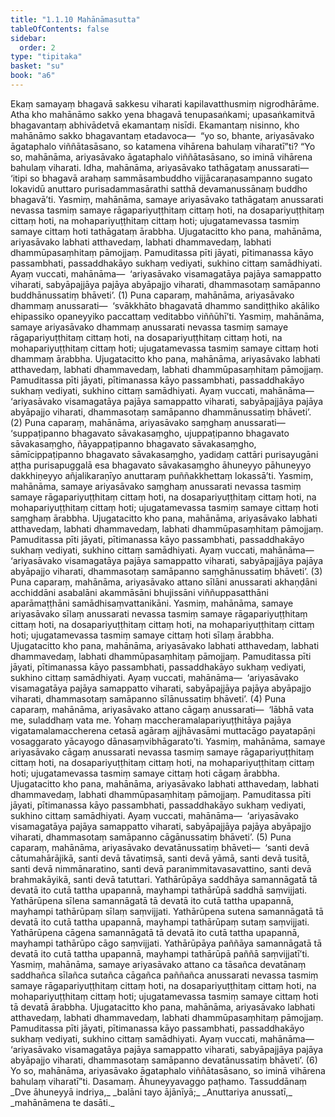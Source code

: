 ```yaml
---
title: "1.1.10 Mahānāmasutta"
tableOfContents: false
sidebar:
  order: 2
type: "tipitaka"
basket: "su"
book: "a6"
---
```



<DynamicBreadcrumb />

<Division number="10" book="a6">

<Paragraph number="32" book="a6">
Ekaṃ samayaṃ bhagavā sakkesu viharati kapilavatthusmiṃ nigrodhārāme. Atha kho mahānāmo sakko yena bhagavā tenupasaṅkami; upasaṅkamitvā bhagavantaṃ abhivādetvā ekamantaṃ nisīdi. Ekamantaṃ nisinno, kho mahānāmo sakko bhagavantaṃ etadavoca—  “yo so, bhante, ariyasāvako āgataphalo viññātasāsano, so katamena vihārena bahulaṃ viharatī”ti?
</Paragraph>

<Paragraph number="33" book="a6">
“Yo so, mahānāma, ariyasāvako āgataphalo viññātasāsano, so iminā vihārena bahulaṃ viharati. Idha, mahānāma, ariyasāvako tathāgataṃ anussarati—  ‘itipi so bhagavā arahaṃ sammāsambuddho vijjācaraṇasampanno sugato lokavidū anuttaro purisadammasārathi satthā devamanussānaṃ buddho bhagavā’ti. Yasmiṃ, mahānāma, samaye ariyasāvako tathāgataṃ anussarati nevassa tasmiṃ samaye rāgapariyuṭṭhitaṃ cittaṃ hoti, na dosapariyuṭṭhitaṃ cittaṃ hoti, na mohapariyuṭṭhitaṃ cittaṃ hoti; ujugatamevassa tasmiṃ samaye cittaṃ hoti tathāgataṃ ārabbha. Ujugatacitto kho pana, mahānāma, ariyasāvako labhati atthavedaṃ, labhati dhammavedaṃ, labhati dhammūpasaṃhitaṃ pāmojjaṃ. Pamuditassa pīti jāyati, pītimanassa kāyo passambhati, passaddhakāyo sukhaṃ vediyati, sukhino cittaṃ samādhiyati. Ayaṃ vuccati, mahānāma—  ‘ariyasāvako visamagatāya pajāya samappatto viharati, sabyāpajjāya pajāya abyāpajjo viharati, dhammasotaṃ samāpanno buddhānussatiṃ bhāveti’. (1)
</Paragraph>

<Paragraph number="34" book="a6">
Puna caparaṃ, mahānāma, ariyasāvako dhammaṃ anussarati—  ‘svākkhāto bhagavatā dhammo sandiṭṭhiko akāliko ehipassiko opaneyyiko paccattaṃ veditabbo viññūhī’ti. Yasmiṃ, mahānāma, samaye ariyasāvako dhammaṃ anussarati nevassa tasmiṃ samaye rāgapariyuṭṭhitaṃ cittaṃ hoti, na dosapariyuṭṭhitaṃ cittaṃ hoti, na mohapariyuṭṭhitaṃ cittaṃ hoti; ujugatamevassa tasmiṃ samaye cittaṃ hoti dhammaṃ ārabbha. Ujugatacitto kho pana, mahānāma, ariyasāvako labhati atthavedaṃ, labhati dhammavedaṃ, labhati dhammūpasaṃhitaṃ pāmojjaṃ. Pamuditassa pīti jāyati, pītimanassa kāyo passambhati, passaddhakāyo sukhaṃ vediyati, sukhino cittaṃ samādhiyati. Ayaṃ vuccati, mahānāma—  ‘ariyasāvako visamagatāya pajāya samappatto viharati, sabyāpajjāya pajāya abyāpajjo viharati, dhammasotaṃ samāpanno dhammānussatiṃ bhāveti’. (2)
</Paragraph>

<Paragraph number="35" book="a6">
Puna caparaṃ, mahānāma, ariyasāvako saṃghaṃ anussarati—  ‘suppaṭipanno bhagavato sāvakasaṃgho, ujuppaṭipanno bhagavato sāvakasaṃgho, ñāyappaṭipanno bhagavato sāvakasaṃgho, sāmīcippaṭipanno bhagavato sāvakasaṃgho, yadidaṃ cattāri purisayugāni aṭṭha purisapuggalā esa bhagavato sāvakasaṃgho āhuneyyo pāhuneyyo dakkhiṇeyyo añjalikaraṇīyo anuttaraṃ puññakkhettaṃ lokassā’ti. Yasmiṃ, mahānāma, samaye ariyasāvako saṃghaṃ anussarati nevassa tasmiṃ samaye rāgapariyuṭṭhitaṃ cittaṃ hoti, na dosapariyuṭṭhitaṃ cittaṃ hoti, na mohapariyuṭṭhitaṃ cittaṃ hoti; ujugatamevassa tasmiṃ samaye cittaṃ hoti saṃghaṃ ārabbha. Ujugatacitto kho pana, mahānāma, ariyasāvako labhati atthavedaṃ, labhati dhammavedaṃ, labhati dhammūpasaṃhitaṃ pāmojjaṃ. Pamuditassa pīti jāyati, pītimanassa kāyo passambhati, passaddhakāyo sukhaṃ vediyati, sukhino cittaṃ samādhiyati. Ayaṃ vuccati, mahānāma—  ‘ariyasāvako visamagatāya pajāya samappatto viharati, sabyāpajjāya pajāya abyāpajjo viharati, dhammasotaṃ samāpanno saṃghānussatiṃ bhāveti’. (3)
</Paragraph>

<Paragraph number="36" book="a6">
Puna caparaṃ, mahānāma, ariyasāvako attano sīlāni anussarati akhaṇḍāni acchiddāni asabalāni akammāsāni bhujissāni viññuppasatthāni aparāmaṭṭhāni samādhisaṃvattanikāni. Yasmiṃ, mahānāma, samaye ariyasāvako sīlaṃ anussarati nevassa tasmiṃ samaye rāgapariyuṭṭhitaṃ cittaṃ hoti, na dosapariyuṭṭhitaṃ cittaṃ hoti, na mohapariyuṭṭhitaṃ cittaṃ hoti; ujugatamevassa tasmiṃ samaye cittaṃ hoti sīlaṃ ārabbha. Ujugatacitto kho pana, mahānāma, ariyasāvako labhati atthavedaṃ, labhati dhammavedaṃ, labhati dhammūpasaṃhitaṃ pāmojjaṃ. Pamuditassa pīti jāyati, pītimanassa kāyo passambhati, passaddhakāyo sukhaṃ vediyati, sukhino cittaṃ samādhiyati. Ayaṃ vuccati, mahānāma—  ‘ariyasāvako visamagatāya pajāya samappatto viharati, sabyāpajjāya pajāya abyāpajjo viharati, dhammasotaṃ samāpanno sīlānussatiṃ bhāveti’. (4)
</Paragraph>

<Paragraph number="37" book="a6">
Puna caparaṃ, mahānāma, ariyasāvako attano cāgaṃ anussarati—  ‘lābhā vata me, suladdhaṃ vata me. Yohaṃ maccheramalapariyuṭṭhitāya pajāya vigatamalamaccherena cetasā agāraṃ ajjhāvasāmi muttacāgo payatapāṇi vosaggarato yācayogo dānasaṃvibhāgarato’ti. Yasmiṃ, mahānāma, samaye ariyasāvako cāgaṃ anussarati nevassa tasmiṃ samaye rāgapariyuṭṭhitaṃ cittaṃ hoti, na dosapariyuṭṭhitaṃ cittaṃ hoti, na mohapariyuṭṭhitaṃ cittaṃ hoti; ujugatamevassa tasmiṃ samaye cittaṃ hoti cāgaṃ ārabbha. Ujugatacitto kho pana, mahānāma, ariyasāvako labhati atthavedaṃ, labhati dhammavedaṃ, labhati dhammūpasaṃhitaṃ pāmojjaṃ. Pamuditassa pīti jāyati, pītimanassa kāyo passambhati, passaddhakāyo sukhaṃ vediyati, sukhino cittaṃ samādhiyati. Ayaṃ vuccati, mahānāma—  ‘ariyasāvako visamagatāya pajāya samappatto viharati, sabyāpajjāya pajāya abyāpajjo viharati, dhammasotaṃ samāpanno cāgānussatiṃ bhāveti’. (5)
</Paragraph>

<Paragraph number="38" book="a6">
Puna caparaṃ, mahānāma, ariyasāvako devatānussatiṃ bhāveti—  ‘santi devā cātumahārājikā, santi devā tāvatiṃsā, santi devā yāmā, santi devā tusitā, santi devā nimmānaratino, santi devā paranimmitavasavattino, santi devā brahmakāyikā, santi devā tatuttari. Yathārūpāya saddhāya samannāgatā tā devatā ito cutā tattha upapannā, mayhampi tathārūpā saddhā saṃvijjati. Yathārūpena sīlena samannāgatā tā devatā ito cutā tattha upapannā, mayhampi tathārūpaṃ sīlaṃ saṃvijjati. Yathārūpena sutena samannāgatā tā devatā ito cutā tattha upapannā, mayhampi tathārūpaṃ sutaṃ saṃvijjati. Yathārūpena cāgena samannāgatā tā devatā ito cutā tattha upapannā, mayhampi tathārūpo cāgo saṃvijjati. Yathārūpāya paññāya samannāgatā tā devatā ito cutā tattha upapannā, mayhampi tathārūpā paññā saṃvijjatī’ti. Yasmiṃ, mahānāma, samaye ariyasāvako attano ca tāsañca devatānaṃ saddhañca sīlañca sutañca cāgañca paññañca anussarati nevassa tasmiṃ samaye rāgapariyuṭṭhitaṃ cittaṃ hoti, na dosapariyuṭṭhitaṃ cittaṃ hoti, na mohapariyuṭṭhitaṃ cittaṃ hoti; ujugatamevassa tasmiṃ samaye cittaṃ hoti tā devatā ārabbha. Ujugatacitto kho pana, mahānāma, ariyasāvako labhati atthavedaṃ, labhati dhammavedaṃ, labhati dhammūpasaṃhitaṃ pāmojjaṃ. Pamuditassa pīti jāyati, pītimanassa kāyo passambhati, passaddhakāyo sukhaṃ vediyati, sukhino cittaṃ samādhiyati. Ayaṃ vuccati, mahānāma—  ‘ariyasāvako visamagatāya pajāya samappatto viharati, sabyāpajjāya pajāya abyāpajjo viharati, dhammasotaṃ samāpanno devatānussatiṃ bhāveti’. (6)
</Paragraph>

<Paragraph number="39" book="a6">
Yo so, mahānāma, ariyasāvako āgataphalo viññātasāsano, so iminā vihārena bahulaṃ viharatī”ti.

</Paragraph>
</Division>

<Paragraph number="40" type="center" book="a6">
Dasamaṃ.



</Paragraph>

<Paragraph number="41" type="center" book="a6">
Āhuneyyavaggo paṭhamo.



</Paragraph>

<Paragraph number="42" type="center" book="a6">
Tassuddānaṃ


</Paragraph>

<Paragraph number="43" type="verses" book="a6">
_Dve āhuneyyā indriya,_  
_balāni tayo ājānīyā;_  
_Anuttariya anussatī,_  
_mahānāmena te dasāti._
</Paragraph>